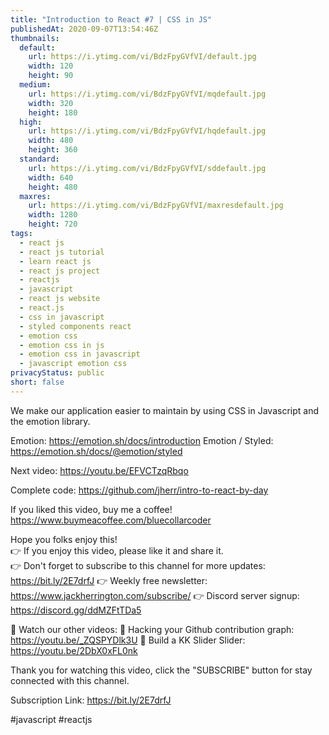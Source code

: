 ```yaml
---
title: "Introduction to React #7 | CSS in JS"
publishedAt: 2020-09-07T13:54:46Z
thumbnails:
  default:
    url: https://i.ytimg.com/vi/BdzFpyGVfVI/default.jpg
    width: 120
    height: 90
  medium:
    url: https://i.ytimg.com/vi/BdzFpyGVfVI/mqdefault.jpg
    width: 320
    height: 180
  high:
    url: https://i.ytimg.com/vi/BdzFpyGVfVI/hqdefault.jpg
    width: 480
    height: 360
  standard:
    url: https://i.ytimg.com/vi/BdzFpyGVfVI/sddefault.jpg
    width: 640
    height: 480
  maxres:
    url: https://i.ytimg.com/vi/BdzFpyGVfVI/maxresdefault.jpg
    width: 1280
    height: 720
tags:
  - react js
  - react js tutorial
  - learn react js
  - react js project
  - reactjs
  - javascript
  - react js website
  - react.js
  - css in javascript
  - styled components react
  - emotion css
  - emotion css in js
  - emotion css in javascript
  - javascript emotion css
privacyStatus: public
short: false
---
```

  
  We make our application easier to maintain by using CSS in Javascript and the emotion library.

Emotion: https://emotion.sh/docs/introduction
Emotion / Styled: https://emotion.sh/docs/@emotion/styled

Next video: https://youtu.be/EFVCTzqRbqo

Complete code: https://github.com/jherr/intro-to-react-by-day

If you liked this video, buy me a coffee! https://www.buymeacoffee.com/bluecollarcoder

Hope you folks enjoy this!    
👉 If you enjoy this video, please like it and share it.    
👉 Don't forget to subscribe to this channel for more updates: https://bit.ly/2E7drfJ
👉 Weekly free newsletter: https://www.jackherrington.com/subscribe/
👉 Discord server signup: https://discord.gg/ddMZFtTDa5

💢 Watch our other videos:
💟 Hacking your Github contribution graph: https://youtu.be/_ZQSPYDlk3U
💟 Build a KK Slider Slider: https://youtu.be/2DbX0xFL0nk

Thank you for watching this video, click the "SUBSCRIBE" button for stay connected with this channel. 

Subscription Link:  https://bit.ly/2E7drfJ

#javascript #reactjs
  